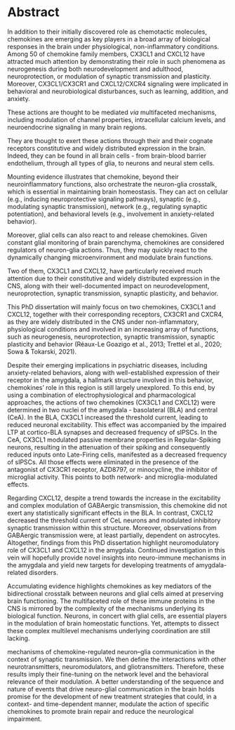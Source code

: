 # Abstract {- .unlisted .unnumbered}

In addition to their initially discovered role as chemotactic molecules<!-- that govern the tissue extravasation of peripheral immune cells-->, chemokines are emerging as key players in a broad array of biological responses in the brain under physiological, non-inflammatory conditions. <!-- Accumulating evidence is starting to elucidate more and more complex functions of immune system in brain not only during neuroinflammation, but also under physiological condition. ///contrary to the prevailing view,--> <!-- Accumulating evidence is beginning to dissect more and more impact of immune system in the physiological conditions.--> 
Among 50 of chemokine family members, CX3CL1 and CXCL12 have attracted much attention by demonstrating their role in such phenomena as neurogenesis during both neurodevelopment and adulthood, neuroprotection, or modulation of synaptic transmission and plasticity.<!-- Among them, CX3CL1 and CXCL12 are particularly important in this regard, as they are constitutively and widely expressed in the CNS, where they act on cellular, synaptic, network, and behavioral levels.-->
Moreover, CX3CL1/CX3CR1 and CXCL12/CXCR4 signaling were implicated in behavioral and neurobiological disturbances, such as learning, addition, and anxiety.
<!-- z powodu .... widely expression and neuron-glial modulation? -->

These actions are thought to be mediated *via* multifaceted mechanisms, including modulation of channel properties, intracellular calcium levels, and neuroendocrine signaling in many brain regions.<!-- + neuron - glial interactions  /// The multifaceted role for CXCR4 is mirrored by  the complexity of the mechanisms underlying its biological  function including receptor cross talk, receptor and ligand  isoforms, non-canonical ligands, and termination of signaling-->

They are thought to exert these actions through their and their cognate receptors constitutive and widely distributed expression in the brain.<!-- Due to these complex patterns of expression in the CNS, studies illustrate that chemokines promote multi-cellular interactions and maintain brain homeostatic functions.  -->
Indeed, they can be found in all brain cells - from brain-blood barrier endothelium, through all types of glia, to neurons and neural stem cells. 








Mounting evidence illustrates that chemokine, beyond their neuroinflammatory functions, also orchestrate the neuron-glia crosstalk, which is essential in maintaining brain homeostasis.
They can act on cellular (e.g., inducing neuroprotective signaling pathways), synaptic (e.g., modulating synaptic transmission), network (e.g., regulating synaptic potentiation), and behavioral levels (e.g., involvement in anxiety-related behavior). 

Moreover, glial cells can also react to and release chemokines. 
Given constant glial monitoring of brain parenchyma, chemokines are considered regulators of neuron-glia actions.
Thus, they may quickly react to the dynamically changing microenvironment and modulate brain functions.  

Two of them, CX3CL1 and CXCL12, have particularly received much attention due to their constitutive and widely distributed expression in the CNS, along with their well-documented impact on neurodevelopment, neuroprotection, synaptic transmission, synaptic plasticity, and behavior.

This PhD dissertation will mainly focus on two chemokines, CX3CL1 and CXCL12, together with their corresponding receptors, CX3CR1 and CXCR4, as they are widely distributed in the CNS under non-inflammatory, physiological conditions and involved in an increasing array of functions, such as neurogenesis, neuroprotection, synaptic transmission, synaptic plasticity and behavior (Réaux-Le Goazigo et al., 2013; Trettel et al., 2020; Sowa & Tokarski, 2021).





Despite their emerging implications in psychiatric diseases, including anxiety-related behaviors, along with well-established expression of their receptor in the amygdala, a hallmark structure involved in this behavior, <!--- As their receptors, CXCR4 and CX3CR1, are relatively densely present in the amygdala [@banisadr_2002a; @harrison_1998; @stumm_2002; @stumm_2003; @tarozzo_2003], the critical region in the development of many neuropsychiatric disorders, the electrophysiological consequences of their activation were explored.--> chemokines' role in this region is still largely unexplored.
To this end,  by using a combination of electrophysiological and pharmacological approaches, the actions of two chemokines (CX3CL1 and CXCL12) were determined in two nuclei of the amygdala - basolateral (BLA) and central (CeA).
In the BLA, CX3CL1 increased the threshold current, leading to reduced neuronal excitability. 
This effect was accompanied by the impaired LTP at cortico-BLA synapses and decreased frequency of sIPSCs.
In the CeA, CX3CL1 modulated passive membrane properties in Regular-Spiking neurons, resulting in the attenuation of their spiking and consequently reduced inputs onto Late-Firing cells, manifested as a decreased frequency of sIPSCs.
All those effects were eliminated in the presence of the antagonist of CX3CR1 receptor, AZD8797, or minocycline, the inhibitor of microglial activity.
This points to both network- and microglia-modulated effects.

Regarding CXCL12, despite a trend towards the increase in the excitability and complex modulation of GABAergic transmission, this chemokine did not exert any statistically significant effects in the BLA.
In contrast, CXCL12 decreased the threshold current of CeL neurons and modulated inhibitory synaptic transmission within this structure.
Moreover, observations from GABAergic transmission were, at least partially, dependent on astrocytes.
Altogether, findings from this PhD dissertation highlight neuromodulatory role of CX3CL1 and CXCL12 in the amygdala.
Continued investigation in this vein will hopefully provide novel insights into neuro-immune mechanisms in the amygdala and yield new targets for developing treatments of amygdala-related disorders.<!-- Continued investigation in this vein will hopefully begin to reveal novel avenues for treatment as well as improve the identification of those as risk
-->

Accumulating evidence highlights chemokines as key mediators of the bidirectional crosstalk between neurons and glial cells aimed at preserving brain functioning.
The multifaceted role of these immune proteins in the CNS is mirrored by the complexity of the mechanisms underlying its biological function.
Neurons, in concert with glial cells, are essential players in the modulation of brain homeostatic functions. 
Yet, attempts to dissect these complex multilevel mechanisms underlying  coordination are still lacking.

mechanisms of chemokine-regulated neuron–glia communication in the context of synaptic transmission.
We then define the interactions with other neurotransmitters, neuromodulators, and gliotransmitters.
Therefore, these results imply their fine-tuning on the network level and the behavioral relevance of their modulation.<!--trochę uprościć?-->
A better understanding of the sequence and nature of events that drive neuro-glial communication in the brain holds promise for the development of new treatment strategies that could, in a context- and time-dependent manner, modulate the action of specific chemokines to promote brain repair and reduce the neurological impairment.

\newpage

<!-- może się przyda .... 

can orchestrate both neuroprotective and detrimental effects.

are endowed with neuromodulatory actions which make them potential candidates for altering neuronal network excitability in epilepsy.

they  induce  responses  that  are  tightly  adjusted to the homeostatic needs of the neuronal circuitry in the brain.


neuromodulators and coordinators of neuron-glial communication. -->